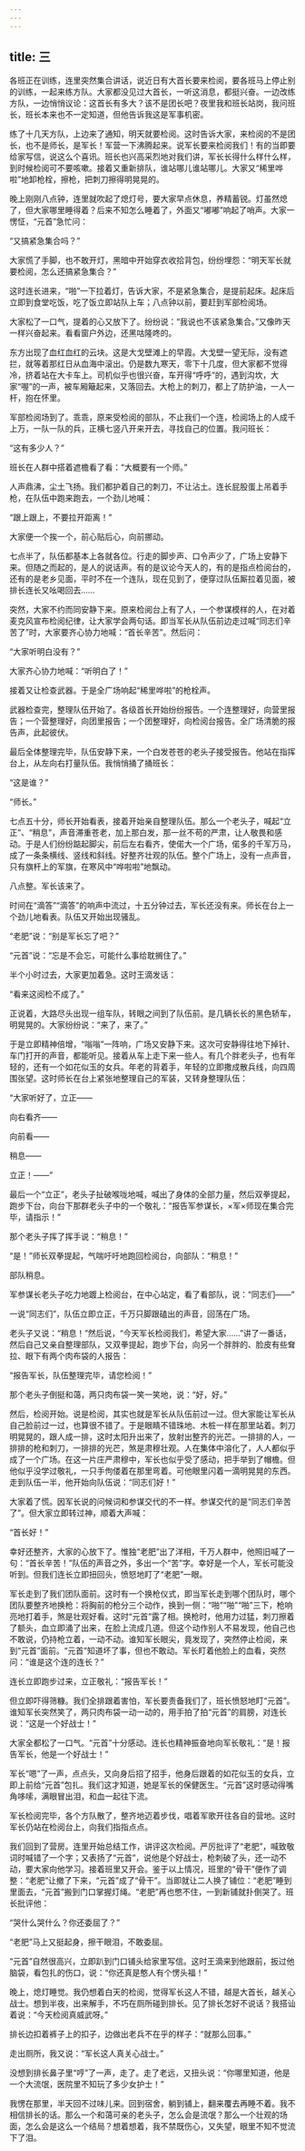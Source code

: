 ```yaml
---
---
---
```

title: 三
---




各班正在训练，连里突然集合讲话，说近日有大首长要来检阅，要各班马上停止别的训练，一起来练方队。大家都没见过大首长，一听这消息，都挺兴奋。一边改练方队，一边悄悄议论：这首长有多大？该不是团长吧？夜里我和班长站岗，我问班长，班长本来也不一定知道，但他告诉我这是军事机密。

练了十几天方队，上边来了通知，明天就要检阅。这时告诉大家，来检阅的不是团长，也不是师长，是军长！军营一下沸腾起来。说军长要来检阅我们！有的当即要给家写信，说这么个喜讯。班长也兴高采烈地对我们讲，军长长得什么样什么样，到时候检阅可不要咳嗽。接着又重新排队，谁站哪儿谁站哪儿。大家又“稀里哗啦”地卸枪栓，擦枪，把刺刀擦得明晃晃的。

晚上刚刚八点钟，连里就吹起了熄灯号，要大家早点休息，养精蓄锐。灯虽然熄了，但大家哪里睡得着？后来不知怎么睡着了，外面又“嘟嘟”响起了哨声。大家一愣怔，“元首”急忙问：

“又搞紧急集合吗？”

大家慌了手脚，也不敢开灯，黑暗中开始穿衣收拾背包，纷纷埋怨：“明天军长就要检阅，怎么还搞紧急集合？”

这时连长进来，“啪”一下拉着灯，告诉大家，不是紧急集合，是提前起床。起床后立即到食堂吃饭，吃了饭立即站队上车；八点钟以前，要赶到军部检阅场。

大家松了一口气，提着的心又放下了。纷纷说：“我说也不该紧急集合。”又像昨天一样兴奋起来。看看窗户外边，还黑咕隆咚的。

东方出现了血红血红的云块。这是大戈壁滩上的早霞。大戈壁一望无际，没有遮拦，就等着那红日从血海中滚出。仍是数九寒天，零下十几度，但大家都不觉得冷，挤着站在大卡车上。司机似乎也很兴奋，车开得“呼呼”的，遇到沟坎，大家“喔”的一声，被车厢簸起来，又落回去。大枪上的刺刀，都上了防护油，一人一杆，抱在怀里。

军部检阅场到了。乖乖，原来受检阅的部队，不止我们一个连，检阅场上的人成千上万，一队一队的兵，正横七竖八开来开去，寻找自己的位置。我问班长：

“这有多少人？”

班长在人群中搭着遮檐看了看：“大概要有一个师。”

人声鼎沸，尘土飞扬。我们都护着自己的刺刀，不让沾土。连长屁股蛋上吊着手枪，在队伍中跑来跑去，一个劲儿地喊：

“跟上跟上，不要拉开距离！”

大家便一个挨一个，前心贴后心，向前挪动。

七点半了，队伍都基本上各就各位。行走的脚步声、口令声少了，广场上安静下来。但随之而起的，是人的说话声。有的是议论今天人的，有的是指点检阅台的，还有的是老乡见面，平时不在一个连队，现在见到了，便穿过队伍厮拉着见面，被排长连长又吆喝回去……

突然，大家不约而同安静下来。原来检阅台上有了人，一个参谋模样的人，在对着麦克风宣布检阅纪律，让大家学会两句话。即当军长从队伍前边走过喊“同志们辛苦了”时，大家要齐心协力地喊：“首长辛苦”。然后问：

“大家听明白没有？”

大家齐心协力地喊：“听明白了！”

接着又让检查武器。于是全广场响起“稀里哗啦”的枪栓声。

武器检查完，整理队伍开始了。各级首长开始纷纷报告。一个连整理好，向营里报告；一个营整理好，向团里报告；一个团整理好，向检阅台报告。全广场清脆的报告声，此起彼伏。

最后全体整理完毕，队伍安静下来，一个白发苍苍的老头子接受报告。他站在指挥台上，从左向右打量队伍。我悄悄捅了捅班长：

“这是谁？”

“师长。”

七点五十分，师长开始看表，接着开始亲自整理队伍。那么一个老头子，喊起“立正”、“稍息”，声音滞重苍老，加上那白发，那一丝不苟的严肃，让人敬畏和感动。于是人们纷纷踮起脚尖，前后左右看齐，使偌大一个广场，偌多的千军万马，成了一条条横线、竖线和斜线。好整齐壮观的队伍。整个广场上，没有一点声音，只有旗杆上的军旗，在寒风中“哗啦啦”地飘动。

八点整。军长该来了。

时间在“滴答”“滴答”的响声中流过，十五分钟过去，军长还没有来。师长在台上一个劲儿地看表。队伍又开始出现骚乱。

“老肥”说：“别是军长忘了吧？”

“元首”说：“忘是不会忘，可能什么事给耽搁住了。”

半个小时过去，大家更加着急。这时王滴发话：

“看来这阅检不成了。”

正说着，大路尽头出现一组车队，转眼之间到了队伍前。是几辆长长的黑色轿车，明晃晃的。大家纷纷说：“来了，来了。”

于是立即精神倍增，“嗡嗡”一阵响，广场又安静下来。这次可安静得往地下掉针、车门打开的声音，都能听见。接着从车上走下来一些人。有几个胖老头子，也有年轻的，还有一个如花似玉的女兵。年老的背着手，年轻的立即撒成散兵线，向四周围张望。这时师长在台上紧张地整理自己的军装，又转身整理队伍：

“大家听好了，立正——

向右看齐——

向前看——

稍息——

立正！——”

最后一个“立正”，老头子扯破喉咙地喊，喊出了身体的全部力量，然后双拳提起，跑步下台，向台下那群老头子中的一个敬礼：“报告军参谋长，×军×师现在集合完毕，请指示！”

那个老头子挥了挥手说：“稍息！”

“是！”师长双拳提起，气喘吁吁地跑回检阅台，向部队：“稍息！”

部队稍息。

军参谋长老头子吃力地踱上检阅台，在中心站定，看了看部队，说：“同志们——”

一说“同志们”，队伍立即立正，千万只脚跟磕出的声音，回荡在广场。

老头子又说：“稍息！”然后说，“今天军长检阅我们，希望大家……”讲了一番话，然后自己又亲自整理部队，又双拳提起，跑步下台，向另一个胖胖的、脸皮有些耷拉、眼下有两个肉布袋的人报告：

“报告军长，队伍整理完毕，请您检阅！”

那个老头子倒挺和蔼，两只肉布袋一笑一笑地，说：“好，好。”

然后，检阅开始。说是检阅，其实也就是军长从队伍前过一过。但大家能让军长从自己脸前过一过，也算很不错了。于是眼睛不错珠地、木桩一样在那里站着。刺刀明晃晃的，跟人成一排，这时太阳升出来了，放射出整齐的光芒。一排排的人，一排排的枪和刺刀，一排排的光芒，煞是肃穆壮观。人在集体中溶化了，人人都似乎成了一个广场。在这一片庄严肃穆中，军长也似乎受了感动，把手举到了帽檐。但他似乎没学过敬礼，一只手佝偻着在那里弯着。可他眼里闪着一滴明晃晃的东西。走到队伍一半，他开始向队伍说：“同志们好！”

大家着了慌。因军长说的问候词和参谋交代的不一样。参谋交代的是“同志们辛苦了”。但大家立即转过神，顺着大声喊：

“首长好！”

幸好还整齐，大家的心放下了。惟独“老肥”出了洋相，千万人群中，他照旧喊了一句：“首长辛苦！”队伍的声音之外，多出一个“苦”字。幸好是一个人，军长可能没听到。但我们连长立即扭回头，愤怒地盯了“老肥”一眼。

军长走到了我们团队面前。这时有一个换枪仪式，即当军长走到哪个团队时，哪个团队要整齐地换枪：将胸前的枪分三个动作，换到一侧：“啪”“啪”“啪”三下，枪响亮地打着手，煞是壮观好看。这时“元首”露了相。换枪时，他用力过猛，刺刀擦着了额头，血立即涌了出来，在脸上流成几道。但这个动作别人不易发现，他自己也不敢说，仍持枪立着，一动不动。谁知军长眼尖，竟发现了，突然停止检阅，来到“元首”面前。“元首”知道坏了事，但也不敢动。军长盯着他脸上的血看，突然问：“谁是这个连的连长？”

连长立即跑步过来，立正敬礼：“报告军长！”

但立即吓得筛糠。我们全排跟着害怕，军长要责备我们了，班长愤怒地盯“元首”。谁知军长突然笑了，两只肉布袋一动一动的，用手拍了拍“元首”的肩膀，对连长说：“这是一个好战士！”

大家全都松了一口气。“元首”十分感动。连长也精神振奋地向军长敬礼：“是！报告军长，他是一个好战士！”

军长“嗯”了一声，点点头，又向身后招了招手，他身后跟着的如花似玉的女兵，立即上前给“元首”包扎。我们这才知道，她是军长的保健医生。“元首”这时感动得嘴角哆嗦，满眼冒出泪，和血一起往下流。

军长检阅完毕，各个方队散了，整齐地迈着步伐，唱着军歌开往各自的营地。这时军长仍站在检阅台上，向我们指指点点。

我们回到了营房。连里开始总结工作，讲评这次检阅。严厉批评了“老肥”，喊致敬词时喊错了一个字；又表扬了“元首”，说他是个好战士，枪刺破了头，还一动不动，要大家向他学习。接着班里又开会。鉴于以上情况，班里的“骨干”便作了调整：“老肥”让撤了下来，“元首”成了“骨干”。当即就让二人换了铺位：“老肥”睡到里面去，“元首”搬到门口掌握灯绳。“老肥”再也憋不住，一到新铺就扑倒哭了。班长批评他：

“哭什么哭什么？你还委屈了？”

“老肥”马上又挺起身，擦干眼泪，不敢委屈。

“元首”自然很高兴，立即趴到门口铺头给家里写信。这时王滴来到他跟前，扳过他脑袋，看包扎的伤口，说：“你还真是憨人有个愣头福！”

晚上，熄灯睡觉。我仍想着白天的检阅，觉得军长这人不错，越是大首长，越关心战士。想到半夜，出来解手，不巧在厕所碰到排长。见了排长怎好不说话？我搭讪着说：“今天检阅真威武呀。”

排长边扣着裤子上的扣子，边做出老兵不在乎的样子：“就那么回事。”

走出厕所，我又说：“军长这人真关心战士。”

没想到排长鼻子里“哼”了一声，走了。走了老远，又扭头说：“你哪里知道，他是一个大流氓，医院里不知玩了多少女护士！”

我愣在那里，半天回不过味儿来。回到宿舍，躺到铺上，翻来覆去再睡不着。我不相信排长的话。那么一个和蔼可亲的老头子，怎么会是流氓？那么一个壮观的场面，怎么会是这么一个结局？想着想着，我不禁既伤心，又失望，眼里不知不觉流下了泪。